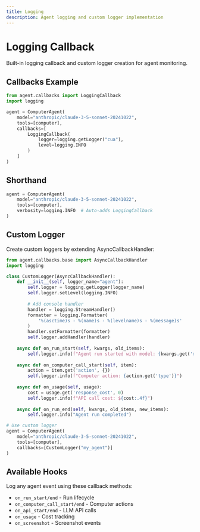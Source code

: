 ```yaml
---
title: Logging
description: Agent logging and custom logger implementation
---
```


# Logging Callback

Built-in logging callback and custom logger creation for agent monitoring.

## Callbacks Example

```python
from agent.callbacks import LoggingCallback
import logging

agent = ComputerAgent(
    model="anthropic/claude-3-5-sonnet-20241022",
    tools=[computer],
    callbacks=[
        LoggingCallback(
            logger=logging.getLogger("cua"), 
            level=logging.INFO
        )
    ]
)
```

## Shorthand

```python
agent = ComputerAgent(
    model="anthropic/claude-3-5-sonnet-20241022",
    tools=[computer],
    verbosity=logging.INFO  # Auto-adds LoggingCallback
)
```

## Custom Logger

Create custom loggers by extending AsyncCallbackHandler:

```python
from agent.callbacks.base import AsyncCallbackHandler
import logging

class CustomLogger(AsyncCallbackHandler):
    def __init__(self, logger_name="agent"):
        self.logger = logging.getLogger(logger_name)
        self.logger.setLevel(logging.INFO)
        
        # Add console handler
        handler = logging.StreamHandler()
        formatter = logging.Formatter(
            '%(asctime)s - %(name)s - %(levelname)s - %(message)s'
        )
        handler.setFormatter(formatter)
        self.logger.addHandler(handler)
    
    async def on_run_start(self, kwargs, old_items):
        self.logger.info(f"Agent run started with model: {kwargs.get('model')}")
    
    async def on_computer_call_start(self, item):
        action = item.get('action', {})
        self.logger.info(f"Computer action: {action.get('type')}")
    
    async def on_usage(self, usage):
        cost = usage.get('response_cost', 0)
        self.logger.info(f"API call cost: ${cost:.4f}")
    
    async def on_run_end(self, kwargs, old_items, new_items):
        self.logger.info("Agent run completed")

# Use custom logger
agent = ComputerAgent(
    model="anthropic/claude-3-5-sonnet-20241022",
    tools=[computer],
    callbacks=[CustomLogger("my_agent")]
)
```

## Available Hooks

Log any agent event using these callback methods:
- `on_run_start/end` - Run lifecycle
- `on_computer_call_start/end` - Computer actions
- `on_api_start/end` - LLM API calls
- `on_usage` - Cost tracking
- `on_screenshot` - Screenshot events
